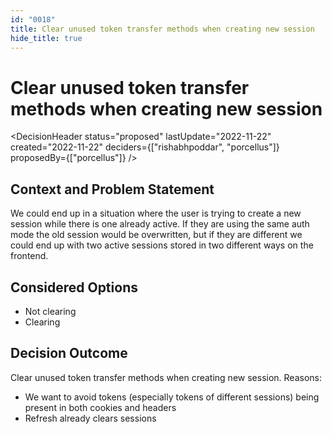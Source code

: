 ```yaml
---
id: "0018"
title: Clear unused token transfer methods when creating new session
hide_title: true
---
```



# Clear unused token transfer methods when creating new session

<DecisionHeader status="proposed" lastUpdate="2022-11-22" created="2022-11-22" deciders={["rishabhpoddar", "porcellus"]} proposedBy={["porcellus"]} />

## Context and Problem Statement

We could end up in a situation where the user is trying to create a new session while there is one already active. If they are using the same auth mode the old session would be overwritten, but if they are different we could end up with two active sessions stored in two different ways on the frontend.

## Considered Options

* Not clearing
* Clearing

## Decision Outcome

Clear unused token transfer methods when creating new session. Reasons:
- We want to avoid tokens (especially tokens of different sessions) being present in both cookies and headers
- Refresh already clears sessions
